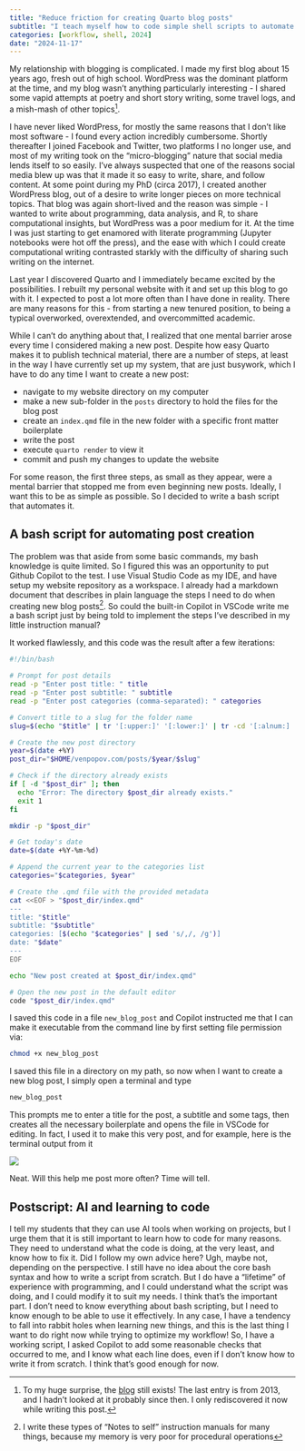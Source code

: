 ```yaml
---
title: "Reduce friction for creating Quarto blog posts"
subtitle: "I teach myself how to code simple shell scripts to automate some annoying tasks"
categories: [workflow, shell, 2024]
date: "2024-11-17"
---
```


My relationship with blogging is complicated. I made my first blog about 15 years ago, fresh out of high school. WordPress was the dominant platform at the time, and my blog wasn't anything particularly interesting - I shared some vapid attempts at poetry and short story writing, some travel logs, and a mish-mash of other topics[^1].

[^1]: To my huge surprise, the [blog](https://addic7ed2life.wordpress.com/) still exists! The last entry is from 2013, and I hadn't looked at it probably since then. I only rediscovered it now while writing this post.

I have never liked WordPress, for mostly the same reasons that I don't like most software - I found every action incredibly cumbersome. Shortly thereafter I joined Facebook and Twitter, two platforms I no longer use, and most of my writing took on the "micro-blogging" nature that social media lends itself to so easily. I've always suspected that one of the reasons social media blew up was that it made it so easy to write, share, and follow content. At some point during my PhD (circa 2017), I created another WordPress blog, out of a desire to write longer pieces on more technical topics. That blog was again short-lived and the reason was simple - I wanted to write about programming, data analysis, and R, to share computational insights, but WordPress was a poor medium for it. At the time I was just starting to get enamored with literate programming (Jupyter notebooks were hot off the press), and the ease with which I could create computational writing contrasted starkly with the difficulty of sharing such writing on the internet.

Last year I discovered Quarto and I immediately became excited by the possibilities. I rebuilt my personal website with it and set up this blog to go with it. I expected to post a lot more often than I have done in reality. There are many reasons for this - from starting a new tenured position, to being a typical overworked, overextended, and overcommitted academic.

While I can't do anything about that, I realized that one mental barrier arose every time I considered making a new post. Despite how easy Quarto makes it to publish technical material, there are a number of steps, at least in the way I have currently set up my system, that are just busywork, which I have to do any time I want to create a new post:

- navigate to my website directory on my computer
- make a new sub-folder in the `posts` directory to hold the files for the blog post
- create an `index.qmd` file in the new folder with a specific front matter boilerplate
- write the post
- execute `quarto render` to view it
- commit and push my changes to update the website

For some reason, the first three steps, as small as they appear, were a mental barrier that stopped me from even beginning new posts. Ideally, I want this to be as simple as possible. So I decided to write a bash script that automates it.

## A bash script for automating post creation

The problem was that aside from some basic commands, my bash knowledge is quite limited. So I figured this was an opportunity to put Github Copilot to the test. I use Visual Studio Code as my IDE, and have setup my website repository as a workspace. I already had a markdown document that describes in plain language the steps I need to do when creating new blog posts[^2]. So could the built-in Copilot in VSCode write me a bash script just by being told to implement the steps I've described in my little instruction manual?

[^2]: I write these types of "Notes to self" instruction manuals for many things, because my memory is very poor for procedural operations

It worked flawlessly, and this code was the result after a few iterations:

``` bash
#!/bin/bash

# Prompt for post details
read -p "Enter post title: " title
read -p "Enter post subtitle: " subtitle
read -p "Enter post categories (comma-separated): " categories

# Convert title to a slug for the folder name
slug=$(echo "$title" | tr '[:upper:]' '[:lower:]' | tr -cd '[:alnum:] ' | tr ' ' '-')

# Create the new post directory
year=$(date +%Y)
post_dir="$HOME/venpopov.com/posts/$year/$slug"

# Check if the directory already exists
if [ -d "$post_dir" ]; then
  echo "Error: The directory $post_dir already exists."
  exit 1
fi

mkdir -p "$post_dir"

# Get today's date
date=$(date +%Y-%m-%d)

# Append the current year to the categories list
categories="$categories, $year"

# Create the .qmd file with the provided metadata
cat <<EOF > "$post_dir/index.qmd"
---
title: "$title"
subtitle: "$subtitle"
categories: [$(echo "$categories" | sed 's/,/, /g')]
date: "$date"
---
EOF

echo "New post created at $post_dir/index.qmd"

# Open the new post in the default editor
code "$post_dir/index.qmd"
```

I saved this code in a file `new_blog_post` and Copilot instructed me that I can make it executable from the command line by first setting file permission via:

``` bash
chmod +x new_blog_post
```

I saved this file in a directory on my path, so now when I want to create a new blog post, I simply open a terminal and type

``` bash
new_blog_post
```

This prompts me to enter a title for the post, a subtitle and some tags, then creates all the necessary boilerplate and opens the file in VSCode for editing. In fact, I used it to make this very post, and for example, here is the terminal output from it

![](images/paste-1.png)

Neat. Will this help me post more often? Time will tell. 

## Postscript: AI and learning to code

I tell my students that they can use AI tools when working on projects, but I urge them that it is still important to learn how to code for many reasons. They need to understand what the code is doing, at the very least, and know how to fix it. Did I follow my own advice here? Ugh, maybe not, depending on the perspective. I still have no idea about the core bash syntax and how to write a script from scratch. But I do have a "lifetime" of experience with programming, and I could understand what the script was doing, and I could modify it to suit my needs. I think that's the important part. I don't need to know everything about bash scripting, but I need to know enough to be able to use it effectively. In any case, I have a tendency to fall into rabbit holes when learning new things, and this is the last thing I want to do right now while trying to optimize my workflow! So, I have a working script, I asked Copilot to add some reasonable checks that occurred to me, and I know what each line does, even if I don't know how to write it from scratch. I think that's good enough for now.
